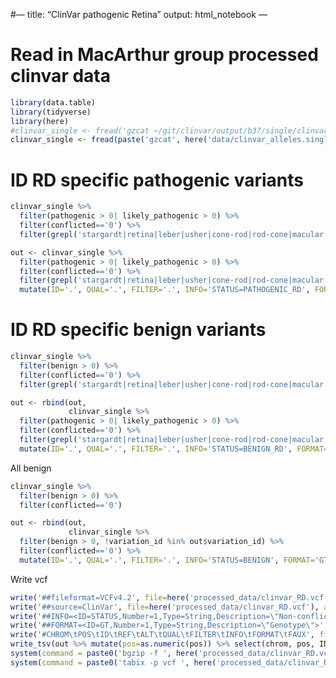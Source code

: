 #---
title: "ClinVar pathogenic Retina"
output: html_notebook
---

# Read in MacArthur group processed clinvar data
```r
library(data.table)
library(tidyverse)
library(here)
#clinvar_single <- fread('gzcat ~/git/clinvar/output/b37/single/clinvar_alleles.single.b37.tsv.gz')
clinvar_single <- fread(paste('gzcat', here('data/clinvar_alleles.single.b37.tsv.gz')))
```

# ID RD specific pathogenic variants
```r
clinvar_single %>% 
  filter(pathogenic > 0| likely_pathogenic > 0) %>% 
  filter(conflicted=='0') %>% 
  filter(grepl('stargardt|retina|leber|usher|cone-rod|rod-cone|macular|retinitis', all_traits, ignore.case=T))

out <- clinvar_single %>% 
  filter(pathogenic > 0| likely_pathogenic > 0) %>% 
  filter(conflicted=='0') %>% 
  filter(grepl('stargardt|retina|leber|usher|cone-rod|rod-cone|macular|retinitis', all_traits, ignore.case=T)) %>% 
  mutate(ID='.', QUAL='.', FILTER='.', INFO='STATUS=PATHOGENIC_RD', FORMAT='GT', FAUX='0/1')
```

# ID RD specific benign variants
```r
clinvar_single %>% 
  filter(benign > 0) %>% 
  filter(conflicted=='0') %>% 
  filter(grepl('stargardt|retina|leber|usher|cone-rod|rod-cone|macular|retinitis', all_traits, ignore.case=T))

out <- rbind(out,
             clinvar_single %>% 
  filter(pathogenic > 0| likely_pathogenic > 0) %>% 
  filter(conflicted=='0') %>% 
  filter(grepl('stargardt|retina|leber|usher|cone-rod|rod-cone|macular|retinitis', all_traits, ignore.case=T)) %>% 
  mutate(ID='.', QUAL='.', FILTER='.', INFO='STATUS=BENIGN_RD', FORMAT='GT', FAUX='0/1'))
```

All benign
```r
clinvar_single %>% 
  filter(benign > 0) %>% 
  filter(conflicted=='0')

out <- rbind(out,
             clinvar_single %>% 
  filter(benign > 0, !variation_id %in% out$variation_id) %>% 
  filter(conflicted=='0') %>% 
  mutate(ID='.', QUAL='.', FILTER='.', INFO='STATUS=BENIGN', FORMAT='GT', FAUX='0/1'))
```

Write vcf
```r

write('##fileformat=VCFv4.2', file=here('processed_data/clinvar_RD.vcf'))
write('##source=ClinVar', file=here('processed_data/clinvar_RD.vcf'), append = T)
write('##INFO=<ID=STATUS,Number=1,Type=String,Description=\"Non-conflicting RD pathogenic or benign in ClinVar\">', file=here('processed_data/clinvar_RD.vcf'), append = T)
write('##FORMAT=<ID=GT,Number=1,Type=String,Description=\"Genotype\">', file=here('processed_data/clinvar_RD.vcf'), append = T)
write('#CHROM\tPOS\tID\tREF\tALT\tQUAL\tFILTER\tINFO\tFORMAT\tFAUX', file=here('processed_data/clinvar_RD.vcf'), append = T)
write_tsv(out %>% mutate(pos=as.numeric(pos)) %>% select(chrom, pos, ID, ref, alt, QUAL, FILTER, INFO, FORMAT, FAUX) %>% arrange(chrom, pos), path=here('processed_data/clinvar_RD.vcf'), append = T)
system(command = paste0('bgzip -f ', here('processed_data/clinvar_RD.vcf')))
system(command = paste0('tabix -p vcf ', here('processed_data/clinvar_RD.vcf.gz')))
```